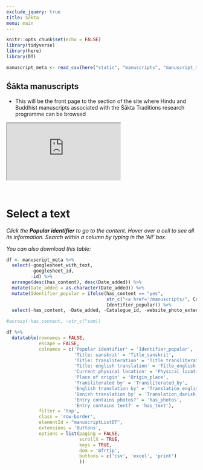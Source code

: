 ```yaml
---
exclude_jquery: true
title: Śākta
menu: main
---
```


```r
knitr::opts_chunk$set(echo = FALSE)
library(tidyverse)
library(here)
library(DT)

manuscript_meta <- read_csv(here("static", "manuscripts", "manuscript_meta.csv"))
```

<main class="main-page-restrict-width">
::: {.row .manuscript-list-page-header}
::: {.col-sm-12}
# Śākta manuscripts
:::
:::

::: {.row}
::: {.col-lg-9 .col-md-9 .col-sm-6}
- This will be the front page to the section of the site where Hindu and Buddhist manuscripts associated with the Śākta Traditions research programme can be browsed
:::

::: {.col-lg-3 .col-md-3 .col-sm-6}
::: {.embed-responsive .embed-responsive-16by9}
<iframe class='embed-responsive-item featured-work-graphic' src='https://player.vimeo.com/video/376577532' allow="fullscreen" allowfullscreen></iframe>
:::
<!-- end column -->
:::

<!-- end row -->
:::

</main>

<main class="manuscript-list">
::: {.row}
::: {.col-sm-12}
<br>

# Select a text

*Click the __Popular identifier__ to go to the content. Hover over a cell to see all its information. Search within a column by typing in the 'All' box.*

*You can also download this table:*

```r
df <- manuscript_meta %>% 
  select(-googlesheet_with_text, 
         -googlesheet_id, 
         -id) %>%
  arrange(desc(has_content), desc(Date_added)) %>% 
  mutate(Date_added = as.character(Date_added)) %>% 
  mutate(Identifier_popular = ifelse(has_content == "yes",
                                     str_c("<a href='/manuscripts/", Catalogue_id, "/'>", Identifier_popular, "</a>"),
                                     Identifier_popular)) %>% 
  select(-has_content, -Date_added, -Catalogue_id, -website_photo_extension, -private_notes)

#across(-has_content, ~str_c("som))

df %>% 
  datatable(rownames = FALSE,
            escape = FALSE,
            colnames = c('Popular identifier' = 'Identifier_popular',
                         'Title: sanskrit' = 'Title_sanskrit',
                         'Title: transliteration' = 'Title_transliteration',
                         'Title: english translation' = 'Title_english',
                         'Current physical location' = 'Physical_location',
                         'Place of origin' = 'Origin_place',
                         'Transliterated by' = 'Transliterated_by',
                         'English translation by' = 'Translation_english_by',
                         'Danish translation by' = 'Translation_danish_by',
                         'Entry contains photos?' = 'has_photos',
                         'Entry contains text?' = 'has_text'),
            filter = 'top',
            class = 'row-border',
            elementId = "manuscriptListDT",
            extensions = 'Buttons',
            options = list(paging = FALSE, 
                           scrollX = TRUE,
                           keys = TRUE,
                           dom = 'Bfrtip',
                           buttons = c('csv', 'excel', 'print')
                           ))

```
<br>

:::
:::

</main>
